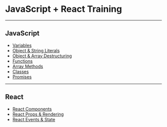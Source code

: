 
# JavaScript + React Training

---

## JavaScript 

- [Variables](/decks/variables/#0)
- [Object & String Literals](/decks/literals/#0)
- [Object & Array Destructuring](/decks/destructuring/#0)
- [Functions](/decks/functions/#0)
- [Array Methods](/decks/arrays/#0)
- [Classes](/decks/classes/#0)
- [Promises](/decks/promises/#0)

---

## React 

- [React Components](/decks/react-components/#0)
- [React Props & Rendering](/decks/react-props-and-rendering/#0)
- [React Events & State](/decks/react-events-state/#0)

